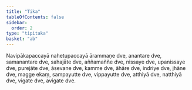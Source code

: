 ```yaml
---
title: "Tika"
tableOfContents: false
sidebar:
  order: 2
type: "tipitaka"
basket: "ab"
---
```



<DynamicBreadcrumb />

<Paragraph number="383">
Navipākapaccayā nahetupaccayā ārammaṇe dve, anantare dve, samanantare dve, sahajāte dve, aññamaññe dve, nissaye dve, upanissaye dve, purejāte dve, āsevane dve, kamme dve, āhāre dve, indriye dve, jhāne dve, magge ekaṃ, sampayutte dve, vippayutte dve, atthiyā dve, natthiyā dve, vigate dve, avigate dve.
</Paragraph>